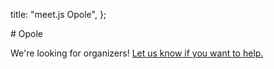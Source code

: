   title: "meet.js Opole",
};

<div className="prose dark:prose-invert max-w-none space-y-8 my-8">
  # Opole

  We're looking for organizers! [Let us know if you want to help.](mailto:contact@meetjs.pl)
</div> 